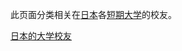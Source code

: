 {{Catnav|頁面分類|人物|校友|大學校友|日本的大學校友}}
此页面分类相关在[[日本|日本]]各[[短期大学|短期大学]]的校友。

{{DEFAULTSORT:duǎn qī dà xué}}
[[Category:日本的大学校友|]]